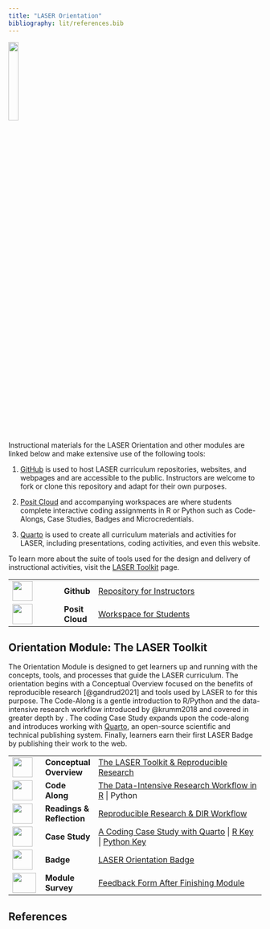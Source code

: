 ```yaml
---
title: "LASER Orientation"
bibliography: lit/references.bib
---
```


![](images/laser-hex.png){width="20%"}

Instructional materials for the LASER Orientation and other modules are linked below and make extensive use of the following tools:

1.  [GitHub](https://github.com/laser-institute) is used to host LASER curriculum repositories, websites, and webpages and are accessible to the public. Instructors are welcome to fork or clone this repository and adapt for their own purposes.

2.  [Posit Cloud](https://posit.cloud) and accompanying workspaces are where students complete interactive coding assignments in R or Python such as Code-Alongs, Case Studies, Badges and Microcredentials.

3.  [Quarto](https://quarto.org) is used to create all curriculum materials and activities for LASER, including presentations, coding activities, and even this website.

To learn more about the suite of tools used for the design and delivery of instructional activities, visit the [LASER Toolkit](https://laser-institute.github.io/laser-website/instruction-tech.html) page.

+------------------------------------+-----------------+-----------------------------------------------------------------------------------------------------------------------+
| ![](images/github.png){width="40"} | **Github\       | [Repository for Instructors](https://github.com/laser-institute/network-analysis)                                     |
|                                    | **              |                                                                                                                       |
+------------------------------------+-----------------+-----------------------------------------------------------------------------------------------------------------------+
| ![](images/posit.png){width="40"}  | **Posit Cloud** | [Workspace for Students](https://posit.cloud/spaces/493094/join?access_code=qjsumVzA0HZYgrxOSizVbVPmDs7iHYS32yUQaqDe) |
+------------------------------------+-----------------+-----------------------------------------------------------------------------------------------------------------------+

## Orientation Module: The LASER Toolkit

The Orientation Module is designed to get learners up and running with the concepts, tools, and processes that guide the LASER curriculum. The orientation begins with a Conceptual Overview focused on the benefits of reproducible research [@gandrud2021] and tools used by LASER to for this purpose. The Code-Along is a gentle introduction to R/Python and the data-intensive research workflow introduced by @krumm2018 and covered in greater depth by . The coding Case Study expands upon the code-along and introduces working with [Quarto](https://quarto.org), an open-source scientific and technical publishing system. Finally, learners earn their first LASER Badge by publishing their work to the web.

+-------------------------------------------------+-------------------+----------------------------------------------------------------------------------------------------------------------------------------------------------------------------------------------------------------------------------------------------------------------------------------------------+
| ![](images/conceptual-overview.png){width="40"} | **Conceptual\     | [The LASER Toolkit & Reproducible Research](https://laser-institute.github.io/laser-orientation/orientation-conceptual-overview.html)                                                                                                                                                              |
|                                                 | Overview**        |                                                                                                                                                                                                                                                                                                    |
+-------------------------------------------------+-------------------+----------------------------------------------------------------------------------------------------------------------------------------------------------------------------------------------------------------------------------------------------------------------------------------------------+
| ![](images/code-along.png){width="40"}          | **Code Along**    | [The Data-Intensive Research Workflow in R](https://laser-institute.github.io/laser-orientation/orientation-code-along-R.html) \| Python                                                                                                                                                           |
+-------------------------------------------------+-------------------+----------------------------------------------------------------------------------------------------------------------------------------------------------------------------------------------------------------------------------------------------------------------------------------------------+
| ![](images/reading.png){width="40"}             | **Readings &\     | [Reproducible Research & DIR Workflow](https://laser-institute.github.io/laser-orientation/orientation-readings.html)                                                                                                                                                                              |
|                                                 | Reflection**      |                                                                                                                                                                                                                                                                                                    |
+-------------------------------------------------+-------------------+----------------------------------------------------------------------------------------------------------------------------------------------------------------------------------------------------------------------------------------------------------------------------------------------------+
| ![](images/case-study.png){width="40"}          | **Case Study**    | [A Coding Case Study with Quarto](https://posit.cloud/spaces/493094/content/8434851) \| [R Key](https://laser-institute.github.io/laser-orientation/orientation-case-study-key-R.html) \| [Python Key](https://laser-institute.github.io/laser-orientation/orientation-case-study-key-python.html) |
+-------------------------------------------------+-------------------+----------------------------------------------------------------------------------------------------------------------------------------------------------------------------------------------------------------------------------------------------------------------------------------------------+
| ![](images/laser-hex.png){width="40"}           | **Badge**         | [LASER Orientation Badge](https://laser-institute.github.io/laser-orientation/orientation-badge.html)                                                                                                                                                                                              |
+-------------------------------------------------+-------------------+----------------------------------------------------------------------------------------------------------------------------------------------------------------------------------------------------------------------------------------------------------------------------------------------------+
| ![](images/survey.png){width="47" height="40"}  | **Module Survey** | [Feedback Form After Finishing Module](https://www.surveymonkey.com/r/Orient_Mod1_July24)                                                                                                                                                                                                          |
+-------------------------------------------------+-------------------+----------------------------------------------------------------------------------------------------------------------------------------------------------------------------------------------------------------------------------------------------------------------------------------------------+

## References

